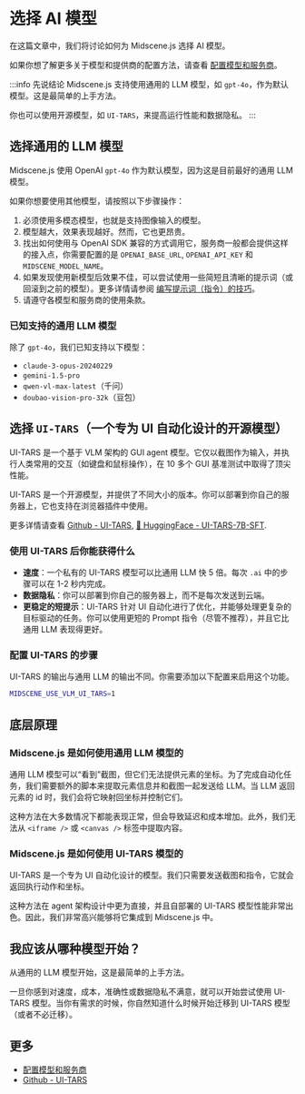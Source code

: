# 选择 AI 模型

在这篇文章中，我们将讨论如何为 Midscene.js 选择 AI 模型。

如果你想了解更多关于模型和提供商的配置方法，请查看 [配置模型和服务商](./model-provider)。

:::info 先说结论
Midscene.js 支持使用通用的 LLM 模型，如 `gpt-4o`，作为默认模型。这是最简单的上手方法。

你也可以使用开源模型，如 `UI-TARS`，来提高运行性能和数据隐私。
:::

## 选择通用的 LLM 模型

Midscene.js 使用 OpenAI `gpt-4o` 作为默认模型，因为这是目前最好的通用 LLM 模型。

如果你想要使用其他模型，请按照以下步骤操作：
1. 必须使用多模态模型，也就是支持图像输入的模型。
1. 模型越大，效果表现越好。然而，它也更昂贵。
1. 找出如何使用与 OpenAI SDK 兼容的方式调用它，服务商一般都会提供这样的接入点，你需要配置的是 `OPENAI_BASE_URL`, `OPENAI_API_KEY` 和 `MIDSCENE_MODEL_NAME`。
1. 如果发现使用新模型后效果不佳，可以尝试使用一些简短且清晰的提示词（或回滚到之前的模型）。更多详情请参阅 [编写提示词（指令）的技巧](./prompting-tips)。
1. 请遵守各模型和服务商的使用条款。

### 已知支持的通用 LLM 模型

除了 `gpt-4o`，我们已知支持以下模型：

- `claude-3-opus-20240229`
- `gemini-1.5-pro`
- `qwen-vl-max-latest`（千问）
- `doubao-vision-pro-32k`（豆包）

## 选择 `UI-TARS`（一个专为 UI 自动化设计的开源模型）

UI-TARS 是一个基于 VLM 架构的 GUI agent 模型。它仅以截图作为输入，并执行人类常用的交互（如键盘和鼠标操作），在 10 多个 GUI 基准测试中取得了顶尖性能。

UI-TARS 是一个开源模型，并提供了不同大小的版本。你可以部署到你自己的服务器上，它也支持在浏览器插件中使用。

更多详情请查看 [Github - UI-TARS](https://github.com/bytedance/ui-tars), [🤗 HuggingFace - UI-TARS-7B-SFT](https://huggingface.co/bytedance-research/UI-TARS-7B-SFT).

### 使用 UI-TARS 后你能获得什么

- **速度**：一个私有的 UI-TARS 模型可以比通用 LLM 快 5 倍。每次 `.ai` 中的步骤可以在 1-2 秒内完成。
- **数据隐私**：你可以部署到你自己的服务器上，而不是每次发送到云端。
- **更稳定的短提示**：UI-TARS 针对 UI 自动化进行了优化，并能够处理更复杂的目标驱动的任务。你可以使用更短的 Prompt 指令（尽管不推荐），并且它比通用 LLM 表现得更好。

### 配置 UI-TARS 的步骤

UI-TARS 的输出与通用 LLM 的输出不同。你需要添加以下配置来启用这个功能。

```bash
MIDSCENE_USE_VLM_UI_TARS=1
```

## 底层原理

### Midscene.js 是如何使用通用 LLM 模型的

通用 LLM 模型可以“看到”截图，但它们无法提供元素的坐标。为了完成自动化任务，我们需要额外的脚本来提取元素信息并和截图一起发送给 LLM。当 LLM 返回元素的 id 时，我们会将它映射回坐标并控制它们。

这种方法在大多数情况下都能表现正常，但会导致延迟和成本增加。此外，我们无法从 `<iframe />` 或 `<canvas />` 标签中提取内容。

### Midscene.js 是如何使用 UI-TARS 模型的

UI-TARS 是一个专为 UI 自动化设计的模型。我们只需要发送截图和指令，它就会返回执行动作和坐标。

这种方法在 agent 架构设计中更为直接，并且自部署的 UI-TARS 模型性能非常出色。因此，我们非常高兴能够将它集成到 Midscene.js 中。

## 我应该从哪种模型开始？

从通用的 LLM 模型开始，这是最简单的上手方法。

一旦你感到对速度，成本，准确性或数据隐私不满意，就可以开始尝试使用 UI-TARS 模型。当你有需求的时候，你自然知道什么时候开始迁移到 UI-TARS 模型（或者不必迁移）。

## 更多

* [配置模型和服务商](./model-provider)
* [Github - UI-TARS](https://github.com/bytedance/ui-tars)